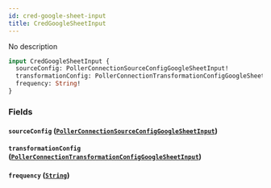 ```yaml
---
id: cred-google-sheet-input
title: CredGoogleSheetInput
---
```



No description

```graphql
input CredGoogleSheetInput {
  sourceConfig: PollerConnectionSourceConfigGoogleSheetInput!
  transformationConfig: PollerConnectionTransformationConfigGoogleSheetInput!
  frequency: String!
}
```


### Fields

#### `sourceConfig` ([`PollerConnectionSourceConfigGoogleSheetInput`](../../references/inputs/poller-connection-source-config-google-sheet-input))




#### `transformationConfig` ([`PollerConnectionTransformationConfigGoogleSheetInput`](../../references/inputs/poller-connection-transformation-config-google-sheet-input))




#### `frequency` ([`String`](../../references/scalars/string))






